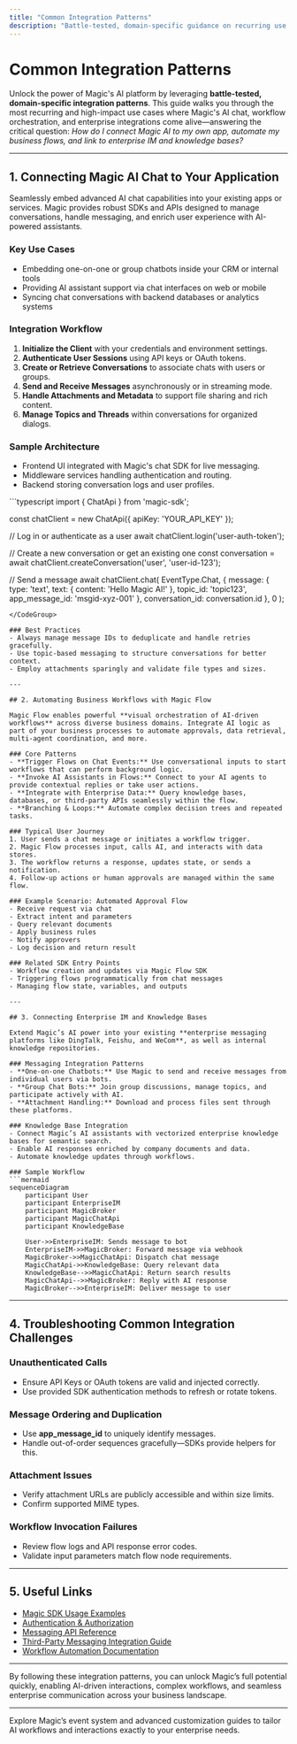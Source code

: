 ```yaml
---
title: "Common Integration Patterns"
description: "Battle-tested, domain-specific guidance on recurring use cases: connecting Magic AI chat to your own app, automating business workflows with Magic Flow, and connecting enterprise IM/knowledge bases. Outlines sample architectures and links directly to SDK entry points that implement these patterns."
---
```


# Common Integration Patterns

Unlock the power of Magic's AI platform by leveraging **battle-tested, domain-specific integration patterns**. This guide walks you through the most recurring and high-impact use cases where Magic's AI chat, workflow orchestration, and enterprise integrations come alive—answering the critical question: *How do I connect Magic AI to my own app, automate my business flows, and link to enterprise IM and knowledge bases?*

---

## 1. Connecting Magic AI Chat to Your Application

Seamlessly embed advanced AI chat capabilities into your existing apps or services. Magic provides robust SDKs and APIs designed to manage conversations, handle messaging, and enrich user experience with AI-powered assistants.

### Key Use Cases
- Embedding one-on-one or group chatbots inside your CRM or internal tools
- Providing AI assistant support via chat interfaces on web or mobile
- Syncing chat conversations with backend databases or analytics systems

### Integration Workflow
1. **Initialize the Client** with your credentials and environment settings.
2. **Authenticate User Sessions** using API keys or OAuth tokens.
3. **Create or Retrieve Conversations** to associate chats with users or groups.
4. **Send and Receive Messages** asynchronously or in streaming mode.
5. **Handle Attachments and Metadata** to support file sharing and rich content.
6. **Manage Topics and Threads** within conversations for organized dialogs.

### Sample Architecture
- Frontend UI integrated with Magic's chat SDK for live messaging.
- Middleware services handling authentication and routing.
- Backend storing conversation logs and user profiles.

<CodeGroup>
```typescript
import { ChatApi } from 'magic-sdk';

const chatClient = new ChatApi({ apiKey: 'YOUR_API_KEY' });

// Log in or authenticate as a user
await chatClient.login('user-auth-token');

// Create a new conversation or get an existing one
const conversation = await chatClient.createConversation('user', 'user-id-123');

// Send a message
await chatClient.chat(
  EventType.Chat,
  {
    message: {
      type: 'text',
      text: {
        content: 'Hello Magic AI!'
      },
      topic_id: 'topic123',
      app_message_id: 'msgid-xyz-001'
    },
    conversation_id: conversation.id
  },
  0
);
```
</CodeGroup>

### Best Practices
- Always manage message IDs to deduplicate and handle retries gracefully.
- Use topic-based messaging to structure conversations for better context.
- Employ attachments sparingly and validate file types and sizes.

---

## 2. Automating Business Workflows with Magic Flow

Magic Flow enables powerful **visual orchestration of AI-driven workflows** across diverse business domains. Integrate AI logic as part of your business processes to automate approvals, data retrieval, multi-agent coordination, and more.

### Core Patterns
- **Trigger Flows on Chat Events:** Use conversational inputs to start workflows that can perform background logic.
- **Invoke AI Assistants in Flows:** Connect to your AI agents to provide contextual replies or take user actions.
- **Integrate with Enterprise Data:** Query knowledge bases, databases, or third-party APIs seamlessly within the flow.
- **Branching & Loops:** Automate complex decision trees and repeated tasks.

### Typical User Journey
1. User sends a chat message or initiates a workflow trigger.
2. Magic Flow processes input, calls AI, and interacts with data stores.
3. The workflow returns a response, updates state, or sends a notification.
4. Follow-up actions or human approvals are managed within the same flow.

### Example Scenario: Automated Approval Flow
- Receive request via chat
- Extract intent and parameters
- Query relevant documents
- Apply business rules
- Notify approvers
- Log decision and return result

### Related SDK Entry Points
- Workflow creation and updates via Magic Flow SDK
- Triggering flows programmatically from chat messages
- Managing flow state, variables, and outputs

---

## 3. Connecting Enterprise IM and Knowledge Bases

Extend Magic’s AI power into your existing **enterprise messaging platforms like DingTalk, Feishu, and WeCom**, as well as internal knowledge repositories.

### Messaging Integration Patterns
- **One-on-one Chatbots:** Use Magic to send and receive messages from individual users via bots.
- **Group Chat Bots:** Join group discussions, manage topics, and participate actively with AI.
- **Attachment Handling:** Download and process files sent through these platforms.

### Knowledge Base Integration
- Connect Magic’s AI assistants with vectorized enterprise knowledge bases for semantic search.
- Enable AI responses enriched by company documents and data.
- Automate knowledge updates through workflows.

### Sample Workflow
```mermaid
sequenceDiagram
    participant User
    participant EnterpriseIM
    participant MagicBroker
    participant MagicChatApi
    participant KnowledgeBase

    User->>EnterpriseIM: Sends message to bot
    EnterpriseIM->>MagicBroker: Forward message via webhook
    MagicBroker->>MagicChatApi: Dispatch chat message
    MagicChatApi->>KnowledgeBase: Query relevant data
    KnowledgeBase-->>MagicChatApi: Return search results
    MagicChatApi-->>MagicBroker: Reply with AI response
    MagicBroker-->>EnterpriseIM: Deliver message to user
```

---

## 4. Troubleshooting Common Integration Challenges

### Unauthenticated Calls
- Ensure API Keys or OAuth tokens are valid and injected correctly.
- Use provided SDK authentication methods to refresh or rotate tokens.

### Message Ordering and Duplication
- Use **app_message_id** to uniquely identify messages.
- Handle out-of-order sequences gracefully—SDKs provide helpers for this.

### Attachment Issues
- Verify attachment URLs are publicly accessible and within size limits.
- Confirm supported MIME types.

### Workflow Invocation Failures
- Review flow logs and API response error codes.
- Validate input parameters match flow node requirements.

---

## 5. Useful Links

- [Magic SDK Usage Examples](https://docs.magic.com/sdks/usage-patterns/most-common-use-cases)
- [Authentication & Authorization](https://docs.magic.com/api-reference/auth-rate-limits/api-authentication)
- [Messaging API Reference](https://docs.magic.com/api-reference/im-conv-messaging/send-messages)
- [Third-Party Messaging Integration Guide](https://docs.magic.com/guides/advanced-customization-integration/third-party-messaging-integration)
- [Workflow Automation Documentation](https://docs.magic.com/api-reference/workflow-automation/flow-crud)

---

By following these integration patterns, you can unlock Magic’s full potential quickly, enabling AI-driven interactions, complex workflows, and seamless enterprise communication across your business landscape.


---

<Callout title="Need help or want to extend integrations?"><Info>
Explore Magic’s event system and advanced customization guides to tailor AI workflows and interactions exactly to your enterprise needs.
</Info></Callout>
